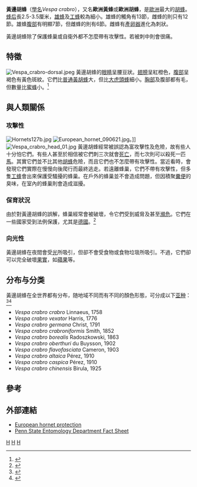 {{Speciesbox
| taxon = Vespa crabro
| image = Hornet-vespa.jpg
| image_caption = 雌性黃邊胡蜂
| binomial_authority = [[卡爾·林奈|Linnaeus]], 1758
}}
'''黃邊胡蜂'''（[[學名|學名]]''Vespa crabro''），又名'''歐洲黃蜂'''或'''歐洲胡蜂'''，是[[歐洲|歐洲]]最大的[[胡蜂|胡蜂]]。[[蜂后|蜂后]]長2.5-3.5厘米，[[雄蜂|雄蜂]]及[[工蜂|工蜂]]較為細小。雄蜂的觸角有13節，雌蜂的則只有12節。雄蜂[[腹部|腹部]]有明顯7節，但雌蜂的則有6節。雌蜂有[[產卵器|產卵器]]進化為刺狀。

黃邊胡蜂除了保護蜂巢或自衛外都不怎麼帶有攻擊性。若被刺中則會很痛。

==特徵==
[[Image:Vespa_crabro-dorsal.jpeg|thumb]]
黃邊胡蜂的[[眼睛|眼睛]]呈腰豆狀。[[翅膀|翅膀]]呈紅橙色，[[腹部|腹部]]呈褐色有黃色斑紋。它們比[[普通黃胡蜂|普通黃胡蜂]]大，但比[[大虎頭蜂|大虎頭蜂]]細小。[[胸部|胸部]]及腹部都有毛，但數量比[[蜜蜂|蜜蜂]]小。<ref>{{cite web|url=http://www.ext.vt.edu/departments/entomology/factsheets/eurhorn.html|title=European Hornet|accessdate=2010-07-06|archive-date=2005-09-20|archive-url=https://web.archive.org/web/20050920133213/http://www.ext.vt.edu/departments/entomology/factsheets/eurhorn.html|dead-url=yes}}</ref>

==與人類關係==
===攻擊性===
[[File:Hornets127b.jpg|thumb]]
[[File:European_hornet_090621.jpg|thumb]]。]]
[[File:Vespa_crabro_head_01.jpg|thumb]]
黃邊胡蜂經常被誤認為富攻擊性及危險，故有些人十分怕它們。有些人甚至於相信被它們刺三次就會[[死亡|死亡]]，而七次則可以殺死一匹[[馬|馬]]。其實它們並不比其他[[胡蜂|胡蜂]]危險，而且它們也不怎麼帶有攻擊性。當近看時，會發現它們實際在慢慢向後爬行而最終逃走。若遠離蜂巢，它們不帶有攻擊性，但多隻[[工蜂|工蜂]]會出來保護受騷擾的蜂巢。在戶外的蜂巢並不會造成問題，但因積聚[[糞便|糞便]]的臭味，在室內的蜂巢則會造成滋擾。

===保育狀況===
由於對黃邊胡蜂的誤解，蜂巢經常會被破壞，令它們受到威脅及甚至[[瀕危|瀕危]]。它們在一些國家受到法例保護，尤其是[[德國|德國]]。<ref>{{cite web|url=http://www.vespa-crabro.de/hornets3.htm|title=Hornets are worthy of protection!|accessdate=2010-07-06|archive-date=2012-04-09|archive-url=https://www.webcitation.org/66nGh0Yzn?url=http://www.vespa-crabro.de/hornets3.htm|dead-url=no}}</ref>

===向光性===
黃邊胡蜂在夜間會受[[光|光]]所吸引，但卻不會受食物或食物垃圾所吸引。不過，它們卻可以完全破壞[[果實|果實]]，如[[蘋果|蘋果]]等。

==分布与分类==
黃邊胡蜂在全世界都有分布，随地域不同而有不同的顏色形態，可分成以下[[亚种|亚种]]：<ref>{{cite journal en|author=V. Dubatolov, J. Kojima, J. M. Carpenter, A. Lvovsky|title=Subspecies of ''Vespa crabro'' in two different papers by Birula in 1925|journal=Entomological Science|year=2003|volume=6|issue=2003|pages=215–6|doi=10.1046/j.1343-8786.2003.00037.x}}</ref><ref>{{cite journal en|author=J.M. Carpenter, J. Kojima|title=Checklist of the species in the subfamily Vespinae (Insecta: Hymenoptera: Vespidae)|journal=Natural History Bulletin of Ibaraki University|year=1997|volume=1|issue=1997|pages=51–92}}</ref>
* ''Vespa crabro crabro'' Linnaeus, 1758
* ''Vespa crabro vexator'' Harris, 1776
* ''Vespa crabro germana'' Christ, 1791
* ''Vespa crabro crabroniformis'' Smith, 1852
* ''Vespa crabro borealis'' Radoszkowski, 1863
* ''Vespa crabro oberthuri'' du Buysson, 1902
* ''Vespa crabro flavofasciata'' Cameron, 1903
* ''Vespa crabro altaica'' Pérez, 1910
* ''Vespa crabro caspica'' Pérez, 1910
* ''Vespa crabro chinensis'' Birula, 1925

==參考==
{{Reflist}}

==外部連結==
{{commonscat|Vespa crabro}}
* [http://www.vespa-crabro.de/hornets.htm European hornet protection]
* [http://www.ento.psu.edu/extension/factsheets/european_hornet.htm Penn State Entomology Department Fact Sheet]
{{taxonbar}}
[[Category:_1758年描述的昆虫|H]]
[[Category:胡蜂屬|H]]
[[Category:_卡尔·林奈命名的生物分类|H]]